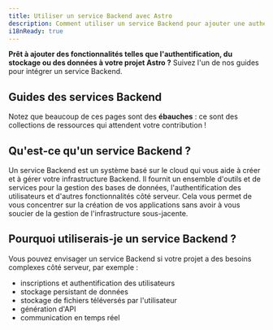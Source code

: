 ```yaml
---
title: Utiliser un service Backend avec Astro
description: Comment utiliser un service Backend pour ajouter une authentification, du stockage et des données
i18nReady: true
---
```


**Prêt à ajouter des fonctionnalités telles que l'authentification, du stockage ou des données à votre projet Astro ?** Suivez l'un de nos guides pour intégrer un service Backend.

## Guides des services Backend

<BackendGuidesNav />

Notez que beaucoup de ces pages sont des **ébauches** : ce sont des collections de ressources qui attendent votre contribution !

## Qu'est-ce qu'un service Backend ?

Un service Backend est un système basé sur le cloud qui vous aide à créer et à gérer votre infrastructure Backend. Il fournit un ensemble d'outils et de services pour la gestion des bases de données, l'authentification des utilisateurs et d'autres fonctionnalités côté serveur. Cela vous permet de vous concentrer sur la création de vos applications sans avoir à vous soucier de la gestion de l'infrastructure sous-jacente.

## Pourquoi utiliserais-je un service Backend ?

Vous pouvez envisager un service Backend si votre projet a des besoins complexes côté serveur, par exemple :
- inscriptions et authentification des utilisateurs
- stockage persistant de données
- stockage de fichiers téléversés par l'utilisateur
- génération d'API
- communication en temps réel
